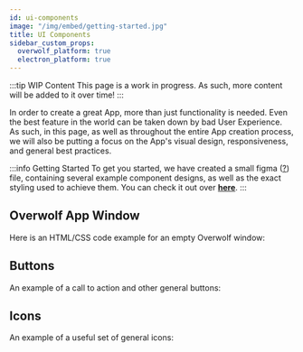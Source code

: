 ```yaml
---
id: ui-components
image: "/img/embed/getting-started.jpg"
title: UI Components
sidebar_custom_props:
  overwolf_platform: true
  electron_platform: true
---
```


:::tip WIP Content
This page is a work in progress. As such, more content will be added to it over time!
:::

In order to create a great App, more than just functionality is needed. Even the best feature in the world can be taken down by bad User Experience.  
As such, in this page, as well as throughout the entire App creation process, we will also be putting a focus on the App's visual design, responsiveness,
and general best practices.

:::info Getting Started
To get you started, we have created a small figma ([?](https://www.figma.com/)) file, containing several example component designs, as well
as the exact styling used to achieve them. You can check it out over [**here**](https://www.figma.com/file/W8BQ7CIWrPazuDOKHdTaxP/Basic-App).
:::

<SkipMe type="Historic Documentation">

<CodePen codePenId="zLBMob" height="265" theme="light"/>

<!--
<p class="codepen" data-height="265" data-theme-id="light" data-default-tab="result" data-user="OverwolfDevs" data-slug-hash="zLBMob" style=
{{
  height: "265px",
  boxSizing: "border-box",
  display: "flex",
  alignItems: "center",
  justifyContent: "center",
  border: "2px solid",
  margin: "1em 0",
  padding: "1em"
}} data-pen-title="Overwolf Header Buttons">
  <span>See the Pen <a href="https://codepen.io/OverwolfDevs/pen/zLBMob">
  Overwolf Header Buttons</a> by Overwolf Developers (<a href="https://codepen.io/OverwolfDevs">@OverwolfDevs</a>)
  on <a href="https://codepen.io">CodePen</a>.</span>
</p>
-->

## Overwolf App Window

Here is an HTML/CSS code example for an empty Overwolf window:

<CodePen codePenId="dyoOLXW" height="265" theme="light"/>

<!--
<p class="codepen" data-height="265" data-theme-id="light" data-default-tab="result" data-user="OverwolfDevs" data-slug-hash="dyoOLXW" style={{
  height: "265px",
  boxSizing: "border-box",
  display: "flex",
  alignItems: "center",
  justifyContent: "center",
  border: "2px solid",
  margin: "1em 0",
  padding: "1em"
}} data-pen-title="Window UI">
  <span>See the Pen <a href="https://codepen.io/OverwolfDevs/pen/dyoOLXW">
  Window UI</a> by Overwolf Developers (<a href="https://codepen.io/OverwolfDevs">@OverwolfDevs</a>)
  on <a href="https://codepen.io">CodePen</a>.</span>
</p>
-->

## Buttons

An example of a call to action and other general buttons:

<CodePen codePenId="wvaoZWE" height="265" theme="light"/>

<!--
<p class="codepen" data-height="265" data-theme-id="light" data-default-tab="result" data-user="OverwolfDevs" data-slug-hash="wvaoZWE" style={{
  height: "265px",
  boxSizing: "border-box",
  display: "flex",
  alignItems: "center",
  justifyContent: "center",
  border: "2px solid",
  margin: "1em 0",
  padding: "1em"
}} data-pen-title="Buttons">
  <span>See the Pen <a href="https://codepen.io/OverwolfDevs/pen/wvaoZWE">
  Buttons</a> by Overwolf Developers (<a href="https://codepen.io/OverwolfDevs">@OverwolfDevs</a>)
  on <a href="https://codepen.io">CodePen</a>.</span>
</p>
-->

## Icons

An example of a useful set of general icons:

<CodePen codePenId="GRJNLqQ" height="265" theme="light"/>

<!--
<p class="codepen" data-height="265" data-theme-id="light" data-default-tab="result" data-user="OverwolfDevs" data-slug-hash="GRJNLqQ" style={{
  height: "265px",
  boxSizing: "border-box",
  display: "flex",
  alignItems: "center",
  justifyContent: "center",
  border: "2px solid",
  margin: "1em 0",
  padding: "1em"
}} data-pen-title="Overwolf Icons">
  <span>See the Pen <a href="https://codepen.io/OverwolfDevs/pen/GRJNLqQ">
  Overwolf Icons</a> by Overwolf Developers (<a href="https://codepen.io/OverwolfDevs">@OverwolfDevs</a>)
  on <a href="https://codepen.io">CodePen</a>.</span>
</p>
-->

<!-- <script async src="https://static.codepen.io/assets/embed/ei.js"></script> -->

</SkipMe>